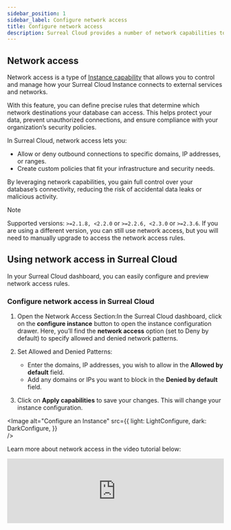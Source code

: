 ```yaml
---
sidebar_position: 1
sidebar_label: Configure network access
title: Configure network access
description: Surreal Cloud provides a number of network capabilities to help you secure your database and data.
---
```



## Network access

Network access is a type of [Instance capability](/docs/cloud/advanced-topics/configure-an-instance#instance-capabilities) that allows you to control and manage how your Surreal Cloud Instance connects to external services and networks.

With this feature, you can define precise rules that determine which network destinations your database can access. This helps protect your data, prevent unauthorized connections, and ensure compliance with your organization’s security policies.

In Surreal Cloud, network access lets you:

- Allow or deny outbound connections to specific domains, IP addresses, or ranges.
- Create custom policies that fit your infrastructure and security needs.

By leveraging network capabilities, you gain full control over your database’s connectivity, reducing the risk of accidental data leaks or malicious activity.

> [!NOTE]
> Supported versions: `>=2.1.8, <2.2.0` or `>=2.2.6, <2.3.0` or `>=2.3.6`. If you are using a different version, you can still use network access, but you will need to manually upgrade to access the network access rules.


## Using network access in Surreal Cloud 

In your Surreal Cloud dashboard, you can easily configure and preview network access rules.

### Configure network access in Surreal Cloud

1.	Open the Network Access Section:In the Surreal Cloud dashboard, click on the **configure instance** button to open the instance configuration drawer. Here, you’ll find the **network access** option (set to Deny by default) to specify allowed and denied network patterns.

2.	Set Allowed and Denied Patterns:
    - Enter the domains, IP addresses, you wish to allow in the **Allowed by default** field.
    - Add any domains or IPs you want to block in the **Denied by default** field.

3. Click on **Apply capabilities** to save your changes. This will change your instance configuration. 

<Image
alt="Configure an Instance"
src={{
	light: LightConfigure,
	dark: DarkConfigure,
	}}  
/>

Learn more about network access in the video tutorial below:

<iframe width="100%" src="https://www.youtube.com/embed/EUp5PxbzvV4?si=ezt6HhQuhhqHu9tU" title="
Network capabilities in Surreal Cloud" frameborder="0" allow="accelerometer; autoplay; clipboard-write; encrypted-media; gyroscope; picture-in-picture; web-share" referrerpolicy="strict-origin-when-cross-origin" style={{ aspectRatio: 1.7, paddingTop: '20px' }}
	class="mt-8" allowfullscreen></iframe>